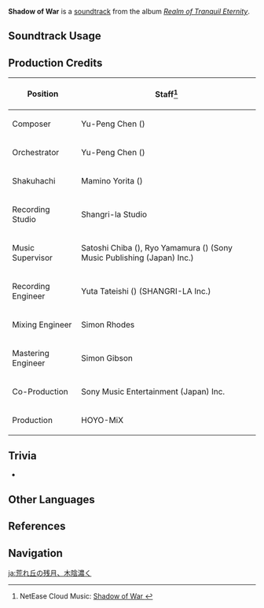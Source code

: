 {{Soundtrack Infobox
|image          = Realm of Tranquil Eternity.png
|album          = Realm of Tranquil Eternity
|disc           = 2
|number         = 46
|featured       =
|featured2      =
|featured3      =
|featured_disc  =
|featured_disc2 =
|featured_disc3 =
|youtube_id     = PQG_DRXauts
|spotify_id     = 6izu0SqcWNPNKxe98TEtIT
|previous       = Nothing but Ivy
|next           = Another Conflict Incoming
}}
'''Shadow of War''' is a [[soundtrack]] from the album ''[[Realm of Tranquil Eternity]]''.

==Soundtrack Usage==
{{Soundtrack Usage
|quest    = The Night-Bird Falls at the Curtain's Call
|location = Araumi//surface;;Kannazuka
}}

==Production Credits==
{| class="wikitable"
! Position
! Staff<ref>NetEase Cloud Music: [https://music.163.com/#/song?id=1879108711 Shadow of War {{zh|荒丘残月阴翳浓}}]</ref>
|-
! Composer
| Yu-Peng Chen ({{zh|陈致逸}})
|-
! Orchestrator
| Yu-Peng Chen ({{zh|陈致逸}})
|-
! Shakuhachi
| Mamino Yorita ({{ja|寄田 真見乃}})
|-
! Recording Studio
| Shangri-la Studio
|-
! Music Supervisor
| Satoshi Chiba ({{ja|千葉 智史}}), Ryo Yamamura ({{ja|山村 涼}}) (Sony Music Publishing (Japan) Inc.)
|-
! Recording Engineer
| Yuta Tateishi ({{ja|立石 佑太}}) (SHANGRI-LA Inc.)
|-
! Mixing Engineer
| Simon Rhodes
|-
! Mastering Engineer
| Simon Gibson
|-
! Co-Production
| Sony Music Entertainment (Japan) Inc.
|-
! Production
| HOYO-MiX
|}

==Trivia==
* {{Transclude|Nothing but Ivy|NothingbutIvyTheme|section=1}}

==Other Languages==
{{Other Languages
|en      = Shadow of War
|zhs     = 荒丘残月阴翳浓
|zhs_rm  = Huāngqiū Cányuè Yīnyì Nóng
|zht     = 荒丘殘月陰翳濃
|zht_rm  = Huāngqiū Cányuè Yīnyì Nóng
|zh_tl   = 
|ja      = 荒れ丘の残月、木陰濃く
|ja_rm   = Are Oka no Zangetsu, Kokage Koku
|ja_tl   = 
}}

==References==
{{Reflist}}

==Navigation==
{{Soundtrack Navbox|Realm of Tranquil Eternity}}

[[ja:荒れ丘の残月、木陰濃く]]